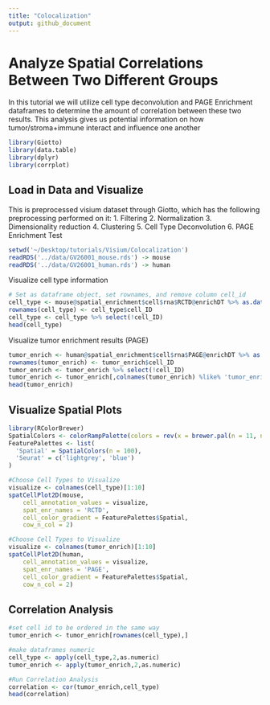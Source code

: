 ```yaml
---
title: "Colocalization"
output: github_document
---
```

# Analyze Spatial Correlations Between Two Different Groups
In this tutorial we will utilize cell type deconvolution and PAGE Enrichment dataframes to determine the amount of correlation between these two results.
This analysis gives us potential information on how tumor/stroma+immune interact and influence one another

```r
library(Giotto)
library(data.table)
library(dplyr)
library(corrplot)
```


## Load in Data and Visualize
This is preprocessed visium dataset through Giotto, which has the following preprocessing performed on it:
1. Filtering
2. Normalization
3. Dimensionality reduction
4. Clustering
5. Cell Type Deconvolution 
6. PAGE Enrichment Test

```r
setwd('~/Desktop/tutorials/Visium/Colocalization')
readRDS('../data/GV26001_mouse.rds') -> mouse 
readRDS('../data/GV26001_human.rds') -> human
```

Visualize cell type information
```r
# Set as dataframe object, set rownames, and remove column cell_id
cell_type <- mouse@spatial_enrichment$cell$rna$RCTD@enrichDT %>% as.data.frame()
rownames(cell_type) <- cell_type$cell_ID
cell_type <- cell_type %>% select(!cell_ID)
head(cell_type)
```

Visualize tumor enrichment results (PAGE)
```r
tumor_enrich <- human@spatial_enrichment$cell$rna$PAGE@enrichDT %>% as.data.frame()
rownames(tumor_enrich) <- tumor_enrich$cell_ID
tumor_enrich <- tumor_enrich %>% select(!cell_ID)
tumor_enrich <- tumor_enrich[,colnames(tumor_enrich) %like% 'tumor_enrich'] #just look at subset of results
head(tumor_enrich)
```

## Visualize Spatial Plots
```r
library(RColorBrewer)
SpatialColors <- colorRampPalette(colors = rev(x = brewer.pal(n = 11, name = "Spectral")))
FeaturePalettes <- list(
  'Spatial' = SpatialColors(n = 100),
  'Seurat' = c('lightgrey', 'blue')
)
```

```r
#Choose Cell Types to Visualize
visualize <- colnames(cell_type)[1:10]
spatCellPlot2D(mouse,
    cell_annotation_values = visualize,
    spat_enr_names = 'RCTD',
    cell_color_gradient = FeaturePalettes$Spatial,
    cow_n_col = 2)
```

```r
#Choose Cell Types to Visualize
visualize <- colnames(tumor_enrich)[1:10]
spatCellPlot2D(human,
    cell_annotation_values = visualize,
    spat_enr_names = 'PAGE',
    cell_color_gradient = FeaturePalettes$Spatial,
    cow_n_col = 2)
```

## Correlation Analysis
```r
#set cell id to be ordered in the same way
tumor_enrich <- tumor_enrich[rownames(cell_type),]

#make dataframes numeric
cell_type <- apply(cell_type,2,as.numeric)
tumor_enrich <- apply(tumor_enrich,2,as.numeric)

#Run Correlation Analysis
correlation <- cor(tumor_enrich,cell_type)
head(correlation)
```
